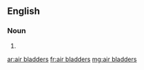 ==English==

===Noun===
{{head|en|plural}}

# {{plural of|air bladder|lang=en|nocat=1}}

[[ar:air bladders]]
[[fr:air bladders]]
[[mg:air bladders]]